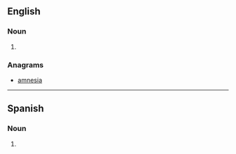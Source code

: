 {{also|anémias}}

==English==

===Noun===
{{head|en|noun plural form}}

# {{plural of|anemia|lang=en}}

===Anagrams===
* [[amnesia#English|amnesia]]

----

==Spanish==

===Noun===
{{head|es|noun form}}

# {{plural of|anemia|lang=es}}